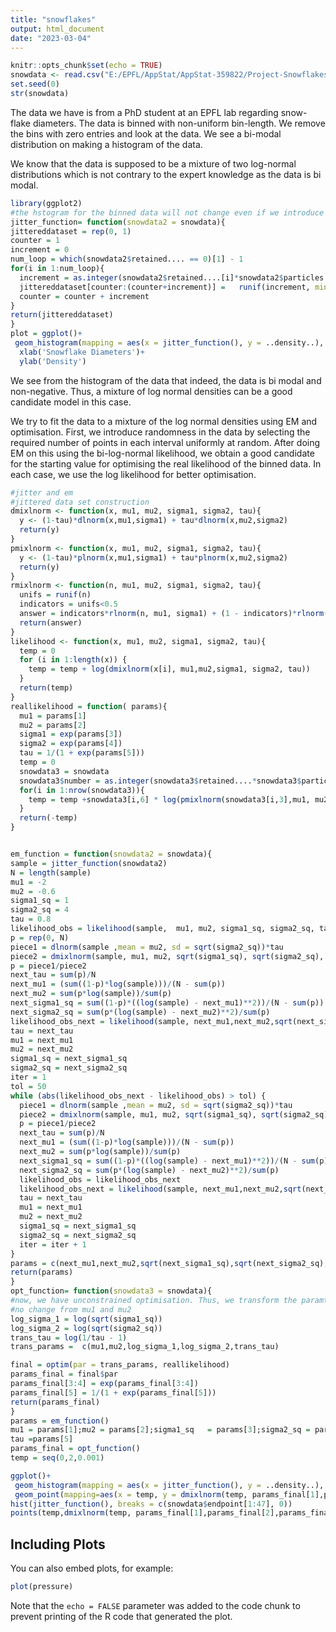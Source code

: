 ```yaml
---
title: "snowflakes"
output: html_document
date: "2023-03-04"
---
```


```r
knitr::opts_chunk$set(echo = TRUE)
snowdata <- read.csv("E:/EPFL/AppStat/AppStat-359822/Project-Snowflakes/1_snow_particles.csv")
set.seed(0)
str(snowdata)
```

The data we have is from a PhD student at an EPFL lab regarding snow-flake diameters. The data is binned with non-uniform bin-length. We remove the bins with zero entries and look at the data. We see a bi-modal distribution on making a histogram of the data.

We know that the data is supposed to be a mixture of two log-normal distributions which is not contrary to the expert knowledge as the data is bi modal.

```r
library(ggplot2)
#the hstogram for the binned data will not change even if we introduce the randomness as long as we use the same breakpoints. Thus, we do a histogram of this jittered data which is identical to the histogram we want.
jitter_function= function(snowdata2 = snowdata){
jittereddataset = rep(0, 1)
counter = 1
increment = 0
num_loop = which(snowdata2$retained.... == 0)[1] - 1
for(i in 1:num_loop){
  increment = as.integer(snowdata2$retained....[i]*snowdata2$particles.detected[i]/100)
  jittereddataset[counter:(counter+increment)] =   runif(increment, min = snowdata2$startpoint[i], max = snowdata2$endpoint[i])
  counter = counter + increment
}
return(jittereddataset)
}
plot = ggplot()+
 geom_histogram(mapping = aes(x = jitter_function(), y = ..density..), breaks = c(snowdata$endpoint[1:47], 0))+
  xlab('Snowflake Diameters')+
  ylab('Density')
```
We see from the histogram of the data that indeed, the data is bi modal and non-negative. Thus, a mixture of log normal densities can be a good candidate model in this case.

We try to fit the data to a mixture of the log normal densities using EM and optimisation. First, we introduce randomness in the data by selecting the required number of points in each interval uniformly at random. After doing EM on this using the bi-log-normal likelihood, we obtain a good candidate for the starting value for optimising the real likelihood of the binned data. In each case, we use the log likelihood for better optimisation.

```r

#jitter and em
#jittered data set construction
dmixlnorm <- function(x, mu1, mu2, sigma1, sigma2, tau){
  y <- (1-tau)*dlnorm(x,mu1,sigma1) + tau*dlnorm(x,mu2,sigma2)
  return(y)
}
pmixlnorm <- function(x, mu1, mu2, sigma1, sigma2, tau){
  y <- (1-tau)*plnorm(x,mu1,sigma1) + tau*plnorm(x,mu2,sigma2)
  return(y)
}
rmixlnorm <- function(n, mu1, mu2, sigma1, sigma2, tau){
  unifs = runif(n)
  indicators = unifs<0.5
  answer = indicators*rlnorm(n, mu1, sigma1) + (1 - indicators)*rlnorm(n, mu2, sigma2)
  return(answer)
}
likelihood <- function(x, mu1, mu2, sigma1, sigma2, tau){
  temp = 0
  for (i in 1:length(x)) {
    temp = temp + log(dmixlnorm(x[i], mu1,mu2,sigma1, sigma2, tau))
  }
  return(temp)
}
reallikelihood = function( params){
  mu1 = params[1]
  mu2 = params[2]
  sigma1 = exp(params[3])
  sigma2 = exp(params[4])
  tau = 1/(1 + exp(params[5]))
  temp = 0
  snowdata3 = snowdata
  snowdata3$number = as.integer(snowdata3$retained....*snowdata3$particles.detected/100)
  for(i in 1:nrow(snowdata3)){
    temp = temp +snowdata3[i,6] * log(pmixlnorm(snowdata3[i,3],mu1, mu2, sigma1, sigma2, tau) - pmixlnorm(snowdata3[i,2], mu1, mu2, sigma1, sigma2, tau))
  }
  return(-temp)
}


em_function = function(snowdata2 = snowdata){
sample = jitter_function(snowdata2)
N = length(sample)
mu1 = -2
mu2 = -0.6
sigma1_sq = 1
sigma2_sq = 4
tau = 0.8
likelihood_obs = likelihood(sample,  mu1, mu2, sigma1_sq, sigma2_sq, tau)
p = rep(0, N)
piece1 = dlnorm(sample ,mean = mu2, sd = sqrt(sigma2_sq))*tau
piece2 = dmixlnorm(sample, mu1, mu2, sqrt(sigma1_sq), sqrt(sigma2_sq), tau)
p = piece1/piece2
next_tau = sum(p)/N
next_mu1 = (sum((1-p)*log(sample)))/(N - sum(p))
next_mu2 = sum(p*log(sample))/sum(p)
next_sigma1_sq = sum((1-p)*((log(sample) - next_mu1)**2))/(N - sum(p))
next_sigma2_sq = sum(p*(log(sample) - next_mu2)**2)/sum(p)
likelihood_obs_next = likelihood(sample, next_mu1,next_mu2,sqrt(next_sigma1_sq),sqrt(next_sigma2_sq),next_tau)
tau = next_tau
mu1 = next_mu1
mu2 = next_mu2
sigma1_sq = next_sigma1_sq
sigma2_sq = next_sigma2_sq
iter = 1
tol = 50
while (abs(likelihood_obs_next - likelihood_obs) > tol) {
  piece1 = dlnorm(sample ,mean = mu2, sd = sqrt(sigma2_sq))*tau
  piece2 = dmixlnorm(sample, mu1, mu2, sqrt(sigma1_sq), sqrt(sigma2_sq), tau)
  p = piece1/piece2
  next_tau = sum(p)/N
  next_mu1 = (sum((1-p)*log(sample)))/(N - sum(p))
  next_mu2 = sum(p*log(sample))/sum(p)
  next_sigma1_sq = sum((1-p)*((log(sample) - next_mu1)**2))/(N - sum(p))
  next_sigma2_sq = sum(p*(log(sample) - next_mu2)**2)/sum(p)
  likelihood_obs = likelihood_obs_next
  likelihood_obs_next = likelihood(sample, next_mu1,next_mu2,sqrt(next_sigma1_sq),sqrt(next_sigma2_sq),next_tau)
  tau = next_tau
  mu1 = next_mu1
  mu2 = next_mu2
  sigma1_sq = next_sigma1_sq
  sigma2_sq = next_sigma2_sq
  iter = iter + 1
}
params = c(next_mu1,next_mu2,sqrt(next_sigma1_sq),sqrt(next_sigma2_sq),next_tau)
return(params)
}
opt_function= function(snowdata3 = snowdata){
#now, we have unconstrained optimisation. Thus, we transform the paramters so that they are on the real line.
#no change from mu1 and mu2
log_sigma_1 = log(sqrt(sigma1_sq))
log_sigma_2 = log(sqrt(sigma2_sq))
trans_tau = log(1/tau - 1)
trans_params =  c(mu1,mu2,log_sigma_1,log_sigma_2,trans_tau)

final = optim(par = trans_params, reallikelihood)
params_final = final$par
params_final[3:4] = exp(params_final[3:4])
params_final[5] = 1/(1 + exp(params_final[5]))
return(params_final)
}
params = em_function()
mu1 = params[1];mu2 = params[2];sigma1_sq   = params[3];sigma2_sq = params[4]
tau =params[5]
params_final = opt_function()
temp = seq(0,2,0.001)

ggplot()+
 geom_histogram(mapping = aes(x = jitter_function(), y = ..density..), breaks = c(snowdata$endpoint[1:47], 0))+
 geom_point(mapping=aes(x = temp, y = dmixlnorm(temp, params_final[1],params_final[2],params_final[3], params_final[4], params_final[5])))
hist(jitter_function(), breaks = c(snowdata$endpoint[1:47], 0))
points(temp,dmixlnorm(temp, params_final[1],params_final[2],params_final[3], params_final[4],  params_final[5]))
```

## Including Plots

You can also embed plots, for example:

```r
plot(pressure)
```

Note that the `echo = FALSE` parameter was added to the code chunk to prevent printing of the R code that generated the plot.
